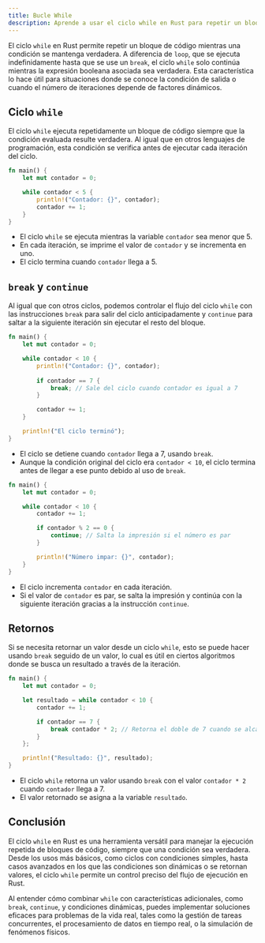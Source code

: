 ```yaml
---
title: Bucle While
description: Aprende a usar el ciclo while en Rust para repetir un bloque de código mientras una condición sea verdadera.
---
```


El ciclo `while` en Rust permite repetir un bloque de código mientras una condición se mantenga verdadera. A diferencia de `loop`, que se ejecuta indefinidamente hasta que se use un `break`, el ciclo `while` solo continúa mientras la expresión booleana asociada sea verdadera. Esta característica lo hace útil para situaciones donde se conoce la condición de salida o cuando el número de iteraciones depende de factores dinámicos.

## Ciclo `while`

El ciclo `while` ejecuta repetidamente un bloque de código siempre que la condición evaluada resulte verdadera. Al igual que en otros lenguajes de programación, esta condición se verifica antes de ejecutar cada iteración del ciclo.

```rust
fn main() {
    let mut contador = 0;

    while contador < 5 {
        println!("Contador: {}", contador);
        contador += 1;
    }
}
```
- El ciclo `while` se ejecuta mientras la variable `contador` sea menor que 5.
- En cada iteración, se imprime el valor de `contador` y se incrementa en uno.
- El ciclo termina cuando `contador` llega a 5.

## `break` y `continue`

Al igual que con otros ciclos, podemos controlar el flujo del ciclo `while` con las instrucciones `break` para salir del ciclo anticipadamente y `continue` para saltar a la siguiente iteración sin ejecutar el resto del bloque.

```rust
fn main() {
    let mut contador = 0;

    while contador < 10 {
        println!("Contador: {}", contador);
        
        if contador == 7 {
            break; // Sale del ciclo cuando contador es igual a 7
        }

        contador += 1;
    }

    println!("El ciclo terminó");
}
```
- El ciclo se detiene cuando `contador` llega a 7, usando `break`.
- Aunque la condición original del ciclo era `contador < 10`, el ciclo termina antes de llegar a ese punto debido al uso de `break`.

```rust
fn main() {
    let mut contador = 0;

    while contador < 10 {
        contador += 1;

        if contador % 2 == 0 {
            continue; // Salta la impresión si el número es par
        }

        println!("Número impar: {}", contador);
    }
}
```
- El ciclo incrementa `contador` en cada iteración.
- Si el valor de `contador` es par, se salta la impresión y continúa con la siguiente iteración gracias a la instrucción `continue`.


## Retornos

Si se necesita retornar un valor desde un ciclo `while`, esto se puede hacer usando `break` seguido de un valor, lo cual es útil en ciertos algoritmos donde se busca un resultado a través de la iteración.

```rust
fn main() {
    let mut contador = 0;

    let resultado = while contador < 10 {
        contador += 1;

        if contador == 7 {
            break contador * 2; // Retorna el doble de 7 cuando se alcanza
        }
    };

    println!("Resultado: {}", resultado);
}
```
- El ciclo `while` retorna un valor usando `break` con el valor `contador * 2` cuando `contador` llega a 7.
- El valor retornado se asigna a la variable `resultado`.

## Conclusión

El ciclo `while` en Rust es una herramienta versátil para manejar la ejecución repetida de bloques de código, siempre que una condición sea verdadera. Desde los usos más básicos, como ciclos con condiciones simples, hasta casos avanzados en los que las condiciones son dinámicas o se retornan valores, el ciclo `while` permite un control preciso del flujo de ejecución en Rust.

Al entender cómo combinar `while` con características adicionales, como `break`, `continue`, y condiciones dinámicas, puedes implementar soluciones eficaces para problemas de la vida real, tales como la gestión de tareas concurrentes, el procesamiento de datos en tiempo real, o la simulación de fenómenos físicos.